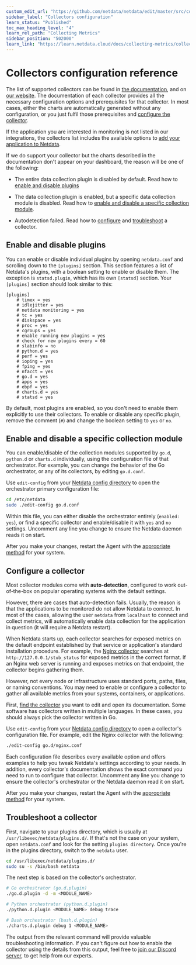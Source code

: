 ```yaml
---
custom_edit_url: "https://github.com/netdata/netdata/edit/master/src/collectors/REFERENCE.md"
sidebar_label: "Collectors configuration"
learn_status: "Published"
toc_max_heading_level: "4"
learn_rel_path: "Collecting Metrics"
sidebar_position: "502000"
learn_link: "https://learn.netdata.cloud/docs/collecting-metrics/collectors-configuration"
---
```


# Collectors configuration reference

The list of supported collectors can be found in [the documentation](/docs/collecting-metrics/monitor-anything),
and on [our website](https://www.netdata.cloud/integrations). The documentation of each collector provides all the
necessary configuration options and prerequisites for that collector. In most cases, either the charts are automatically generated
without any configuration, or you just fulfil those prerequisites and [configure the collector](#configure-a-collector).

If the application you are interested in monitoring is not listed in our integrations, the collectors list includes
the available options to
[add your application to Netdata](/docs/collecting-metrics/monitor-anything#add-your-application-to-netdata).

If we do support your collector but the charts described in the documentation don't appear on your dashboard, the reason will
be one of the following:

- The entire data collection plugin is disabled by default. Read how to [enable and disable plugins](#enable-and-disable-plugins)

- The data collection plugin is enabled, but a specific data collection module is disabled. Read how to
    [enable and disable a specific collection module](#enable-and-disable-a-specific-collection-module).

- Autodetection failed. Read how to [configure](#configure-a-collector) and [troubleshoot](#troubleshoot-a-collector) a collector.

## Enable and disable plugins

You can enable or disable individual plugins by opening `netdata.conf` and scrolling down to the `[plugins]` section.
This section features a list of Netdata's plugins, with a boolean setting to enable or disable them. The exception is
`statsd.plugin`, which has its own `[statsd]` section. Your `[plugins]` section should look similar to this:

```text
[plugins]
    # timex = yes
    # idlejitter = yes
    # netdata monitoring = yes
    # tc = yes
    # diskspace = yes
    # proc = yes
    # cgroups = yes
    # enable running new plugins = yes
    # check for new plugins every = 60
    # slabinfo = no
    # python.d = yes
    # perf = yes
    # ioping = yes
    # fping = yes
    # nfacct = yes
    # go.d = yes
    # apps = yes
    # ebpf = yes
    # charts.d = yes
    # statsd = yes
```

By default, most plugins are enabled, so you don't need to enable them explicitly to use their collectors. To enable or
disable any specific plugin, remove the comment (`#`) and change the boolean setting to `yes` or `no`.

## Enable and disable a specific collection module

You can enable/disable of the collection modules supported by `go.d`, `python.d` or `charts.d` individually, using the
configuration file of that orchestrator. For example, you can change the behavior of the Go orchestrator, or any of its
collectors, by editing `go.d.conf`.

Use `edit-config` from your [Netdata config directory](/docs/netdata-agent/configuration#the-netdata-config-directory)
to open the orchestrator primary configuration file:

```bash
cd /etc/netdata
sudo ./edit-config go.d.conf
```

Within this file, you can either disable the orchestrator entirely (`enabled: yes`), or find a specific collector and
enable/disable it with `yes` and `no` settings. Uncomment any line you change to ensure the Netdata daemon reads it on
start.

After you make your changes, restart the Agent with the [appropriate method](/docs/netdata-agent/maintenance/starting-and-stopping-netdata-agents) for your system.

## Configure a collector

Most collector modules come with **auto-detection**, configured to work out-of-the-box on popular operating systems with
the default settings.

However, there are cases that auto-detection fails. Usually, the reason is that the applications to be monitored do not
allow Netdata to connect. In most of the cases, allowing the user `netdata` from `localhost` to connect and collect
metrics, will automatically enable data collection for the application in question (it will require a Netdata restart).

When Netdata starts up, each collector searches for exposed metrics on the default endpoint established by that service
or application's standard installation procedure. For example,
the [Nginx collector](/docs/collecting-metrics/web-servers-and-web-proxies/nginx) searches at
`http://127.0.0.1/stub_status` for exposed metrics in the correct format. If an Nginx web server is running and exposes
metrics on that endpoint, the collector begins gathering them.

However, not every node or infrastructure uses standard ports, paths, files, or naming conventions. You may need to
enable or configure a collector to gather all available metrics from your systems, containers, or applications.

First, [find the collector](/docs/collecting-metrics/monitor-anything) you want to edit
and open its documentation. Some software has collectors written in multiple languages. In these cases, you should always
pick the collector written in Go.

Use `edit-config` from your
[Netdata config directory](/docs/netdata-agent/configuration#the-netdata-config-directory)
to open a collector's configuration file. For example, edit the Nginx collector with the following:

```bash
./edit-config go.d/nginx.conf
```

Each configuration file describes every available option and offers examples to help you tweak Netdata's settings
according to your needs. In addition, every collector's documentation shows the exact command you need to run to
configure that collector. Uncomment any line you change to ensure the collector's orchestrator or the Netdata daemon
read it on start.

After you make your changes, restart the Agent with the [appropriate method](/docs/netdata-agent/maintenance/starting-and-stopping-netdata-agents) for your system.

## Troubleshoot a collector

First, navigate to your plugins directory, which is usually at `/usr/libexec/netdata/plugins.d/`. If that's not the case
on your system, open `netdata.conf` and look for the setting `plugins directory`. Once you're in the plugins directory,
switch to the `netdata` user.

```bash
cd /usr/libexec/netdata/plugins.d/
sudo su -s /bin/bash netdata
```

The next step is based on the collector's orchestrator.

```bash
# Go orchestrator (go.d.plugin)
./go.d.plugin -d -m <MODULE_NAME>

# Python orchestrator (python.d.plugin)
./python.d.plugin <MODULE_NAME> debug trace

# Bash orchestrator (bash.d.plugin)
./charts.d.plugin debug 1 <MODULE_NAME>
```

The output from the relevant command will provide valuable troubleshooting information. If you can't figure out how to
enable the collector using the details from this output, feel free to [join our Discord server](https://discord.com/invite/2mEmfW735j),
to get help from our experts.
